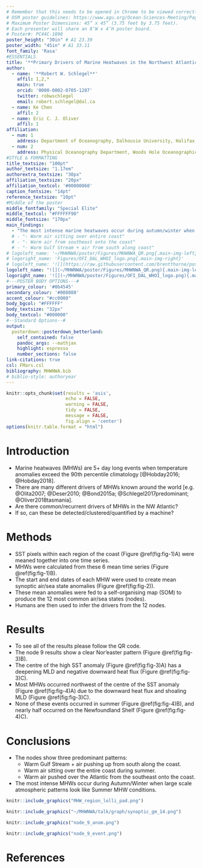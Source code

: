 ```yaml
---
# Remember that this needs to be opened in Chrome to be viewed correctly and when creating the PDF
# OSM poster guidelines: https://www.agu.org/Ocean-Sciences-Meeting/Pages/Presenter-Guidelines#1
# Maximum Poster Dimensions: 45” x 45” (3.75 feet by 3.75 feet). 
# Each presenter will share an 8’W x 4’H poster board.
# Poster#: PC44C-1898
poster_height: "30in" # A1 23.39
poster_width: "45in" # A1 33.11
font_family: 'Rasa'
#ESSENTIALS
title: '**Primary Drivers of Marine Heatwaves in the Northwest Atlantic**'
author:
  - name: '**Robert W. Schlegel**'
    affil: 1,2,*
    main: true
    orcid: '0000-0002-0705-1287'
    twitter: robwschlegel 
    email: robert.schlegel@dal.ca
  - name: Ke Chen
    affil: 2
  - name: Eric C. J. Oliver
    affil: 1
affiliation:
  - num: 1
    address: Department of Oceanography, Dalhousie University, Halifax, Nova Scotia, Canada
  - num: 2
    address: Physical Oceanography Department, Woods Hole Oceanographic Institution, Woods Hole, Massachusetts, USA
#STYLE & FORMATTING
title_textsize: "100pt"
author_textsize: "1.17em"
authorextra_textsize: "30px"
affiliation_textsize: "20px"
affiliation_textcol: '#00000060'
caption_fontsize: "14pt"
reference_textsize: "10pt"
#Middle of the poster
middle_fontfamily: "Special Elite"
middle_textcol: "#FFFFFF90"
middle_fontsize: "170px"
main_findings:
  - "The most intense marine heatwaves occur during autumn/winter when atmospheric patterns look like summer marine heatwave conditions"
  # - "- Warm air sitting over entire coast"
  # - "- Warm air from southeast onto the coast"
  # - "- Warm Gulf Stream + air from south along coast"
# logoleft_name: '~/MHWNWA/poster/Figures/MHWNWA_QR.png{.main-img-left}'
# logoright_name: 'Figures/OFI_DAL_WHOI_logo.png{.main-img-right}'
# logoleft_name: '![](https://raw.githubusercontent.com/brentthorne/posterdown/master/images/qr-code-black.png){.main-img-left}'
logoleft_name: "![](~/MHWNWA/poster/Figures/MHWNWA_QR.png){.main-img-left}"
logoright_name: '![](~/MHWNWA/poster/Figures/OFI_DAL_WHOI_logo.png){.main-img-right}'
#---POSTER BODY OPTIONS---#
primary_colour: '#0b4545'
secondary_colour: '#008080' 
accent_colour: "#cc0000"
body_bgcol: "#FFFFFF"
body_textsize: "32px"
body_textcol: "#000000"
#--Standard Options--#
output: 
  posterdown::posterdown_betterland:
    self_contained: false
    pandoc_args: --mathjax
    highlight: espresso
    number_sections: false
link-citations: true
csl: FMars.csl
bibliography: MHWNWA.bib
# biblio-style: authoryear
---
```


```r
knitr::opts_chunk$set(results = 'asis',
                      echo = FALSE,
                      warning = FALSE,
                      tidy = FALSE,
                      message = FALSE,
                      fig.align = 'center')
options(knitr.table.format = "html") 
```

# Introduction

- Marine heatwaves (MHWs) are 5+ day long events when temperature anomalies exceed the 90th percentile climatology [@Hobday2016; @Hobday2018].  
- There are many different drivers of MHWs known around the world [e.g. @Olita2007; @Deser2010; @Bond2015a; @Schlegel2017predominant; @Oliver2018tasmania].  
- Are there common/recurrent drivers of MHWs in the NW Atlantic?  
- If so, can these be detected/clustered/quantified by a machine?  

# Methods

- SST pixels within each region of the coast (Figure \@ref(fig:fig-1)A) were meaned together into one time series.  
- MHWs were calculated from these 6 mean time series (Figure \@ref(fig:fig-1)B).  
- The start and end dates of each MHW were used to create mean synoptic air/sea state anomalies (Figure \@ref(fig:fig-2)).  
- These mean anomalies were fed to a self-organising map (SOM) to produce the 12 most common air/sea states (nodes). 
- Humans are then used to infer the drivers from the 12 nodes.

# Results

- To see all of the results please follow the QR code.  
- The node 9 results show a clear Nor'easter pattern (Figure \@ref(fig:fig-3)B).  
- The centre of the high SST anomaly (Figure \@ref(fig:fig-3)A) has a deepening MLD and negative downward heat flux (Figure \@ref(fig:fig-3)C).  
- Most MHWs occurred northwest of the centre of the SST anomaly (Figure \@ref(fig:fig-4)A) due to the downward heat flux and shoaling MLD (Figure \@ref(fig:fig-3)C). 
- None of these events occurred in summer (Figure \@ref(fig:fig-4)B), and nearly half occurred on the Newfoundland Shelf (Figure \@ref(fig:fig-4)C).  

# Conclusions

- The nodes show three predominant patterns:
  - Warm Gulf Stream + air pushing up from south along the coast.
  - Warm air sitting over the entire coast during summer.
  - Warm air pushed over the Atlantic from the southeast onto the coast.
- The most intense MHWs occur during Autumn/Winter when large scale atmospheric patterns look like Summer MHW conditions.

<!-- - The SOM technique functions better in the Northwest Atlantic if the Labrador Sea is excluded from the study area. -->
<!--   - This is important to note as it supports the argument that this methodology is limited in scale.   -->
<!--   - It is likely that this SOM technique will not work on scales larger than one meso-scale feature at a time.   -->

```r
knitr::include_graphics("MHW_region_lolli_pad.png")
```

```r
knitr::include_graphics("~/MHWNWA/talk/graph/synoptic_gm_14.png")
```

```r
knitr::include_graphics("node_9_anom.png")
```

```r
knitr::include_graphics("node_9_event.png")
```

# References
